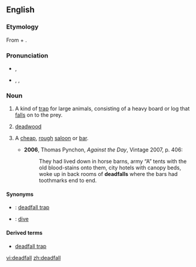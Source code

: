 ==English==

===Etymology===
From {{term|dead}} + {{term|fall}}.

===Pronunciation===
* {{a|UK}} {{IPA|/ˈdɛdfɔːl/}}, {{SAMPA|/"dEdfO:l/}}
* {{a|US}} {{enPR|dĕdʹfäl}}, {{IPA|/ˈdɛdfɑl/}}, {{SAMPA|/"dEdfAl/}}

===Noun===
{{en-noun}}

# {{US}} A kind of [[trap]] for large animals, consisting of a heavy board or log that [[fall]]s on to the prey.
# [[deadwood]]
# {{US|slang}} A [[cheap]], [[rough]] [[saloon]] or [[bar]].
#* '''2006''', Thomas Pynchon, ''Against the Day'', Vintage 2007, p. 406:
#*: They had lived down in horse barns, army “A” tents with the old blood-stains onto them, city hotels with canopy beds, woke up in back rooms of '''deadfalls''' where the bars had toothmarks end to end.

====Synonyms====
* {{italbrac|trap}}: [[deadfall trap]]
* {{italbrac|cheap, rough bar}}: [[dive]]

====Derived terms====
* [[deadfall trap]]

[[vi:deadfall]]
[[zh:deadfall]]